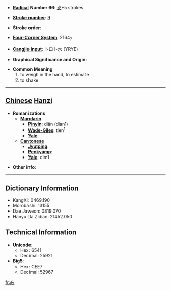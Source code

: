 * '''[[Wiktionary:Chinese radical index| Radical]] Number 66''': [[Wiktionary:Chinese radical index 攴|攴]]+5 strokes

* '''[[Wiktionary:Chinese total strokes index|Stroke number]]''': [[Wiktionary:Chinese total strokes index 9|9]]

* '''Stroke order''': 

* '''[[Wiktionary:Chinese four corner index|Four-Corner System]]''': 2164<sub>7</sub>

* '''[[Wiktionary:Chinese Cangjie index|Cangjie input]]''': 卜口卜水 (YRYE)

* '''Graphical Significance and Origin''': 

* '''Common Meaning'''
*#to weigh in the hand, to estimate
*# to shake


----

== [[Chinese]] [[Hanzi]] ==

* '''Romanizations'''
** '''[[Mandarin]]'''
*** '''[[Pinyin]]''': diān (dian1)
*** '''[[Wade-Giles]]''': tien<sup>1</sup>
*** '''[[Yale]]''': 
** '''[[Cantonese]]'''
*** '''[[Jyutping]]''':
*** '''[[Penkyamp]]''': 
*** '''[[Yale]]''': dim1

* '''Other info''': 

----

== Dictionary Information ==

* KangXi: 0469.190
* Morobashi: 13155
* Dae Jaweon: 0819.070
* Hanyu Da Zidian: 21452.050

== Technical Information ==

* '''Unicode''':
** Hex: 6541
** Decimal: 25921
* '''Big5''':
** Hex: CEE7
** Decimal: 52967

[[fr:敁]]